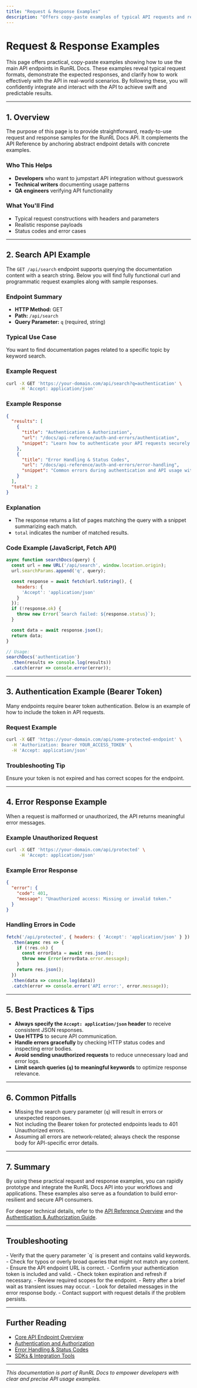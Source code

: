 ```yaml
---
title: "Request & Response Examples"
description: "Offers copy-paste examples of typical API requests and responses, clarifying how to use endpoints effectively and what outputs to expect."
---
```


# Request & Response Examples

This page offers practical, copy-paste examples showing how to use the main API endpoints in RunRL Docs. These examples reveal typical request formats, demonstrate the expected responses, and clarify how to work effectively with the API in real-world scenarios. By following these, you will confidently integrate and interact with the API to achieve swift and predictable results.

---

## 1. Overview

The purpose of this page is to provide straightforward, ready-to-use request and response samples for the RunRL Docs API. It complements the API Reference by anchoring abstract endpoint details with concrete examples.

### Who This Helps
- **Developers** who want to jumpstart API integration without guesswork
- **Technical writers** documenting usage patterns
- **QA engineers** verifying API functionality

### What You'll Find
- Typical request constructions with headers and parameters
- Realistic response payloads
- Status codes and error cases

---

## 2. Search API Example

The `GET /api/search` endpoint supports querying the documentation content with a search string. Below you will find fully functional curl and programmatic request examples along with sample responses.

### Endpoint Summary
- **HTTP Method:** GET
- **Path:** `/api/search`
- **Query Parameter:** `q` (required, string)

### Typical Use Case
You want to find documentation pages related to a specific topic by keyword search.

### Example Request
```bash
curl -X GET 'https://your-domain.com/api/search?q=authentication' \
     -H 'Accept: application/json'
```

### Example Response
```json
{
  "results": [
    {
      "title": "Authentication & Authorization",
      "url": "/docs/api-reference/auth-and-errors/authentication",
      "snippet": "Learn how to authenticate your API requests securely using bearer tokens."
    },
    {
      "title": "Error Handling & Status Codes",
      "url": "/docs/api-reference/auth-and-errors/error-handling",
      "snippet": "Common errors during authentication and API usage with guidelines to resolve them."
    }
  ],
  "total": 2
}
```

### Explanation
- The response returns a list of pages matching the query with a snippet summarizing each match.
- `total` indicates the number of matched results.

### Code Example (JavaScript, Fetch API)
```javascript
async function searchDocs(query) {
  const url = new URL('/api/search', window.location.origin);
  url.searchParams.append('q', query);

  const response = await fetch(url.toString(), {
    headers: {
      'Accept': 'application/json'
    }
  });
  if (!response.ok) {
    throw new Error(`Search failed: ${response.status}`);
  }

  const data = await response.json();
  return data;
}

// Usage:
searchDocs('authentication')
  .then(results => console.log(results))
  .catch(error => console.error(error));
```

---

## 3. Authentication Example (Bearer Token)

Many endpoints require bearer token authentication. Below is an example of how to include the token in API requests.

### Request Example
```bash
curl -X GET 'https://your-domain.com/api/some-protected-endpoint' \
  -H 'Authorization: Bearer YOUR_ACCESS_TOKEN' \
  -H 'Accept: application/json'
```

### Troubleshooting Tip
Ensure your token is not expired and has correct scopes for the endpoint.

---

## 4. Error Response Example

When a request is malformed or unauthorized, the API returns meaningful error messages.

### Example Unauthorized Request
```bash
curl -X GET 'https://your-domain.com/api/protected' \
     -H 'Accept: application/json'
```

### Example Error Response
```json
{
  "error": {
    "code": 401,
    "message": "Unauthorized access: Missing or invalid token."
  }
}
```

### Handling Errors in Code
```javascript
fetch('/api/protected', { headers: { 'Accept': 'application/json' } })
  .then(async res => {
    if (!res.ok) {
      const errorData = await res.json();
      throw new Error(errorData.error.message);
    }
    return res.json();
  })
  .then(data => console.log(data))
  .catch(error => console.error('API error:', error.message));
```

---

## 5. Best Practices & Tips

- **Always specify the `Accept: application/json` header** to receive consistent JSON responses.
- **Use HTTPS** to secure API communication.
- **Handle errors gracefully** by checking HTTP status codes and inspecting error bodies.
- **Avoid sending unauthorized requests** to reduce unnecessary load and error logs.
- **Limit search queries (`q`) to meaningful keywords** to optimize response relevance.

---

## 6. Common Pitfalls

- Missing the search query parameter (`q`) will result in errors or unexpected responses.
- Not including the Bearer token for protected endpoints leads to 401 Unauthorized errors.
- Assuming all errors are network-related; always check the response body for API-specific error details.

---

## 7. Summary

By using these practical request and response examples, you can rapidly prototype and integrate the RunRL Docs API into your workflows and applications. These examples also serve as a foundation to build error-resilient and secure API consumers.

For deeper technical details, refer to the [API Reference Overview](./api-reference/core-api/endpoint-overview) and the [Authentication & Authorization Guide](./api-reference/auth-and-errors/authentication).

---

## Troubleshooting

<AccordionGroup title="Common Issues & Solutions">
<Accordion title="Search Returns No Results">
- Verify that the query parameter `q` is present and contains valid keywords.
- Check for typos or overly broad queries that might not match any content.
- Ensure the API endpoint URL is correct.
</Accordion>
<Accordion title="Unauthorized Access Errors">
- Confirm your authentication token is included and valid.
- Check token expiration and refresh if necessary.
- Review required scopes for the endpoint.
</Accordion>
<Accordion title="Unexpected Server Errors">
- Retry after a brief wait as transient issues may occur.
- Look for detailed messages in the error response body.
- Contact support with request details if the problem persists.
</Accordion>
</AccordionGroup>

---

## Further Reading

- [Core API Endpoint Overview](./api-reference/core-api/endpoint-overview)
- [Authentication and Authorization](./api-reference/auth-and-errors/authentication)
- [Error Handling & Status Codes](./api-reference/auth-and-errors/error-handling)
- [SDKs & Integration Tools](./api-reference/usage-examples/sdk-and-tools)


---

*This documentation is part of RunRL Docs to empower developers with clear and precise API usage examples.*
